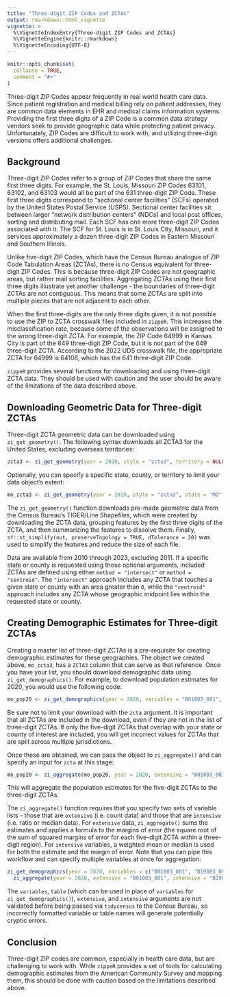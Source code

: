 ```yaml
---
title: "Three-digit ZIP Codes and ZCTAs"
output: rmarkdown::html_vignette
vignette: >
  %\VignetteIndexEntry{Three-digit ZIP Codes and ZCTAs}
  %\VignetteEngine{knitr::rmarkdown}
  %\VignetteEncoding{UTF-8}
---
```


```r
knitr::opts_chunk$set(
  collapse = TRUE,
  comment = "#>"
)
```

Three-digit ZIP Codes appear frequently in real world health care data. Since patient registration and medical billing rely on patient addresses, they are common data elements in EHR and medical claims information systems. Providing the first three digits of a ZIP Code is a common data strategy vendors seek to provide geographic data while protecting patient privacy. Unfortunately, ZIP Codes are difficult to work with, and utilizing three-digit versions offers additional challenges.

## Background

Three-digit ZIP Codes refer to a group of ZIP Codes that share the same first three digits. For example, the St. Louis, Missouri ZIP Codes 63101, 63102, and 63103 would all be part of the 631 three-digit ZIP Code. These first three digits correspond to "sectional center facilities" (SCFs) operated by the United States Postal Service (USPS). Sectional center facilities sit between larger "network distribution centers" (NDCs) and local post offices, sorting and distributing mail. Each SCF has one more three-digit ZIP Codes associated with it. The SCF for St. Louis is in St. Louis City, Missouri, and it services approximately a dozen three-digit ZIP Codes in Eastern Missouri and Southern Illinois.

Unlike five-digit ZIP Codes, which have the Census Bureau analogue of ZIP Code Tabulation Areas (ZCTAs), there is no Census equivalent for three-digit ZIP Codes. This is because three-digit ZIP Codes are not geographic areas, but rather mail sorting facilities. Aggregating ZCTAs using their first three digits illustrate yet another challenge - the boundaries of three-digit ZCTAs are not contiguous. This means that some ZCTAs are split into multiple pieces that are not adjacent to each other.

When the first three-digits are the only three digits given, it is not possible to use the ZIP to ZCTA crosswalk files included in `zippeR`. This increases the misclassification rate, because some of the observations will be assigned to the wrong three-digit ZCTA. For example, the ZIP Code 64999 in Kansas City is part of the 649 three-digit ZIP Code, but it is not part of the 649 three-digit ZCTA. According to the 2022 UDS crosswalk file, the appropriate ZCTA for 64999 is 64108, which has the 641 three-digit ZIP Code. 

`zippeR` provides several functions for downloading and using three-digit ZCTA data. They should be used with caution and the user should be aware of the limitations of the data described above.

## Downloading Geometric Data for Three-digit ZCTAs

Three-digit ZCTA geometric data can be downloaded using `zi_get_geometry()`. The following syntax downloads all ZCTA3 for the United States, excluding overseas territories:

```r
zcta3 <- zi_get_geometry(year = 2020, style = "zcta3", territory = NULL, method = "intersect")
```

Optionally, you can specify a specific state, county, or territory to limit your data object's extent:

```r
mo_zcta3 <- zi_get_geometry(year = 2020, style = "zcta3", state = "MO", territory = NULL, method = "intersect")
```

The `zi_get_geometry()` function downloads pre-made geometric data from the Census Bureau's TIGER/Line Shapefiles, which were created by downloading the ZCTA data, grouping features by the first three digits of the ZCTA, and then summarizing the features to dissolve them. Finally, `sf::st_simplify(out, preserveTopology = TRUE, dTolerance = 20)` was used to simplify the features and reduce the size of each file.

Data are available from 2010 through 2023, excluding 2011. If a specific state or county is requested using those optional arguments, included ZCTAs are defined using either `method = "intersect"` or `method = "centroid"`. The `"intersect"` approach includes any ZCTA that touches a given state or county with an area greater than `0`, while the `"centroid"` approach includes any ZCTA whose geographic midpoint lies within the requested state or county.

## Creating Demographic Estimates for Three-digit ZCTAs

Creating a master list of three-digit ZCTAs is a pre-requisite for creating demographic estimates for these geographies. The object we created above, `mo_zcta3`, has a `ZCTA3` column that can serve as that reference. Once you have your list, you should download demographic data using `zi_get_demographics()`. For example, to download population estimates for 2020, you would use the following code:

```r
mo_pop20 <- zi_get_demographics(year = 2020, variables = "B01003_001", survey = "acs5")
```

Be sure not to limit your download with the `zcta` argument. It is important that all ZCTAs are included in the download, even if they are not in the list of three-digit ZCTAs. If only the five-digit ZCTAs that overlap with your state or county of interest are included, you will get incorrect values for ZCTAs that are split across multiple jurisdictions.

Once these are obtained, we can pass the object to `zi_aggregate()` and can specify an input for `zcta` at this stage:

```r
mo_pop20 <- zi_aggregate(mo_pop20, year = 2020, extensive = "B01003_001", survey = "acs5", zcta = mo_zcta3$ZCTA3)
```

This will aggregate the population estimates for the five-digit ZCTAs to the three-digit ZCTAs.

The `zi_aggregate()` function requires that you specify two sets of variable lists - those that are `extensive` (i.e. count data) and those that are `intensive` (i.e. ratio or median data). For `extensive` data, `zi_aggregate()` sums the estimates and applies a formula to the margins of error (the square root of the sum of squared margins of error for each five-digit ZCTA within a three-digit region). For `intensive` variables, a weighted mean or median is used for both the estimate and the margin of error. Note that you can pipe this workflow and can specify multiple variables at once for aggregation:

```r
zi_get_demographics(year = 2020, variables = c("B01003_001", "B19083_001"), survey = "acs5") %>%
  zi_aggregate(year = 2020, extensive = "B01003_001", intensive = "B19083_001", survey = "acs5") -> demo20
```

The `variables`, `table` (which can be used in place of `variables` for `zi_get_demographics()`), `extensive`, and `intensive` arguments are not validated before being passed via `tidycensus` to the Census Bureau, so incorrectly formatted variable or table names will generate potentially cryptic errors.

## Conclusion

Three-digit ZIP codes are common, especially in health care data, but are challenging to work with. While `zippeR` provides a set of tools for calculating demographic estimates from the American Community Survey and mapping them, this should be done with caution based on the limitations described above.
